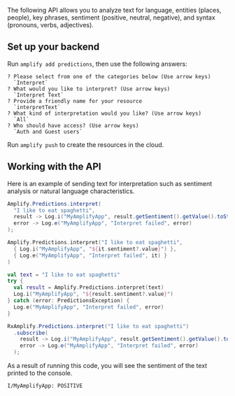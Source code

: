 The following API allows you to analyze text for language, entities (places, people), key phrases, sentiment (positive, neutral, negative), and syntax (pronouns, verbs, adjectives).

## Set up your backend

Run `amplify add predictions`, then use the following answers:

```console
? Please select from one of the categories below (Use arrow keys)
  `Interpret`
? What would you like to interpret? (Use arrow keys)
  `Interpret Text`
? Provide a friendly name for your resource
  `interpretText`
? What kind of interpretation would you like? (Use arrow keys)
  `All`
? Who should have access? (Use arrow keys)
  `Auth and Guest users`
```

Run `amplify push` to create the resources in the cloud.

## Working with the API

Here is an example of sending text for interpretation such as sentiment analysis or natural language characteristics.

<BlockSwitcher>
<Block name="Java">

```java
Amplify.Predictions.interpret(
  "I like to eat spaghetti",
  result -> Log.i("MyAmplifyApp", result.getSentiment().getValue().toString()),
  error -> Log.e("MyAmplifyApp", "Interpret failed", error)
);
```

</Block>
<Block name="Kotlin - Callbacks">

```kotlin
Amplify.Predictions.interpret("I like to eat spaghetti",
  { Log.i("MyAmplifyApp", "${it.sentiment?.value}") },
  { Log.e("MyAmplifyApp", "Interpret failed", it) }
)
```

</Block>
<Block name="Kotlin - Coroutines">

```kotlin
val text = "I like to eat spaghetti"
try {
  val result = Amplify.Predictions.interpret(text)
  Log.i("MyAmplifyApp", "${result.sentiment?.value}")
} catch (error: PredictionsException) {
  Log.e("MyAmplifyApp", "Interpret failed", error)
}
```

</Block>
<Block name="RxJava">

```java
RxAmplify.Predictions.interpret("I like to eat spaghetti")
  .subscribe(
    result -> Log.i("MyAmplifyApp", result.getSentiment().getValue().toString()),
    error -> Log.e("MyAmplifyApp", "Interpret failed", error)
  );
```

</Block>
</BlockSwitcher>

As a result of running this code, you will see the sentiment of the text printed to the console.

```console
I/MyAmplifyApp: POSITIVE
```
